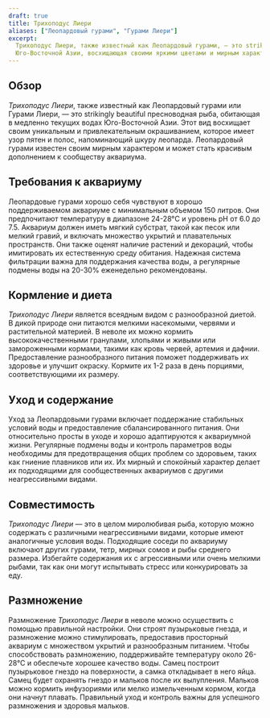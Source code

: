 ```yaml
---
draft: true
title: Трихоподус Лиери
aliases: ["Леопардовый гурами", "Гурами Лиери"]
excerpt:
  Трихоподус Лиери, также известный как Леопардовый гурами, — это strikingly beautiful пресноводная рыба из
  Юго-Восточной Азии, восхищающая своими яркими цветами и мирным характером.
---
```


## Обзор

_Трихоподус Лиери_, также известный как Леопардовый гурами или Гурами Лиери, — это strikingly beautiful пресноводная
рыба, обитающая в медленно текущих водах Юго-Восточной Азии. Этот вид восхищает своим уникальным и привлекательным
окрашиванием, которое имеет узор пятен и полос, напоминающий шкуру леопарда. Леопардовый гурами известен своим мирным
характером и может стать красивым дополнением к сообществу аквариума.

## Требования к аквариуму

Леопардовые гурами хорошо себя чувствуют в хорошо поддерживаемом аквариуме с минимальным объемом 150 литров. Они
предпочитают температуру в диапазоне 24-28°C и уровень pH от 6.0 до 7.5. Аквариум должен иметь мягкий субстрат, такой
как песок или мелкий гравий, и включать множество укрытий и плавательных пространств. Они также оценят наличие растений
и декораций, чтобы имитировать их естественную среду обитания. Надежная система фильтрации важна для поддержания
качества воды, а регулярные подмены воды на 20-30% еженедельно рекомендованы.

## Кормление и диета

_Трихоподус Лиери_ является всеядным видом с разнообразной диетой. В дикой природе они питаются мелкими насекомыми,
червями и растительной материей. В неволе их можно кормить высококачественными гранулами, хлопьями и живыми или
замороженными кормами, такими как кровь червей, артемия и дафнии. Предоставление разнообразного питания поможет
поддерживать их здоровье и улучшит окраску. Кормите их 1-2 раза в день порциями, соответствующими их размеру.

## Уход и содержание

Уход за Леопардовыми гурами включает поддержание стабильных условий воды и предоставление сбалансированного питания. Они
относительно просты в уходе и хорошо адаптируются к аквариумной жизни. Регулярные подмены воды и контроль параметров
воды необходимы для предотвращения общих проблем со здоровьем, таких как гниение плавников или их. Их мирный и спокойный
характер делает их подходящими для сообщественных аквариумов с другими неагрессивными видами.

## Совместимость

_Трихоподус Лиери_ — это в целом миролюбивая рыба, которую можно содержать с различными неагрессивными видами, которые
имеют аналогичные условия воды. Подходящие соседи по аквариуму включают других гурами, тетр, мирных сомов и рыбы
среднего размера. Избегайте содержания их с агрессивными или очень мелкими рыбами, так как они могут испытывать стресс
или конкурировать за еду.

## Размножение

Размножение _Трихоподус Лиери_ в неволе можно осуществить с помощью правильной настройки. Они строят пузырьковые гнезда,
и размножение можно стимулировать, предоставив просторный аквариум с множеством укрытий и разнообразным питанием. Чтобы
способствовать размножению, поддерживайте температуру около 26-28°C и обеспечьте хорошее качество воды. Самец построит
пузырьковое гнездо на поверхности, а самка откладывает в него яйца. Самец будет охранять гнездо и мальков после их
вылупления. Мальков можно кормить инфузориями или мелко измельченным кормом, когда они начнут плавать. Правильный уход и
контроль важны для успешного размножения и здоровья мальков.
